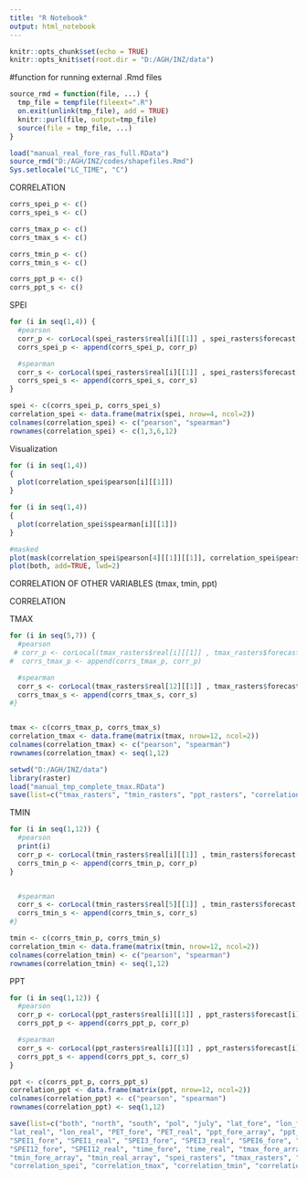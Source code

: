 ```yaml
---
title: "R Notebook"
output: html_notebook
---
```


```r
knitr::opts_chunk$set(echo = TRUE)
knitr::opts_knit$set(root.dir = "D:/AGH/INZ/data")
```

#function for running external .Rmd files
```r
source_rmd = function(file, ...) {
  tmp_file = tempfile(fileext=".R")
  on.exit(unlink(tmp_file), add = TRUE)
  knitr::purl(file, output=tmp_file)
  source(file = tmp_file, ...)
}
```

```r
load("manual_real_fore_ras_full.RData")
source_rmd("D:/AGH/INZ/codes/shapefiles.Rmd")
Sys.setlocale("LC_TIME", "C")
```


CORRELATION

```r
corrs_spei_p <- c()
corrs_spei_s <- c()

corrs_tmax_p <- c()
corrs_tmax_s <- c()

corrs_tmin_p <- c()
corrs_tmin_s <- c()

corrs_ppt_p <- c()
corrs_ppt_s <- c()
```



SPEI
```r

for (i in seq(1,4)) {
  #pearson
  corr_p <- corLocal(spei_rasters$real[i][[1]] , spei_rasters$forecast[i][[1]], method="pearson", test=TRUE)
  corrs_spei_p <- append(corrs_spei_p, corr_p)

  #spearman
  corr_s <- corLocal(spei_rasters$real[i][[1]] , spei_rasters$forecast[i][[1]], method="spearman", test=TRUE)
  corrs_spei_s <- append(corrs_spei_s, corr_s)
}

spei <- c(corrs_spei_p, corrs_spei_s)
correlation_spei <- data.frame(matrix(spei, nrow=4, ncol=2))
colnames(correlation_spei) <- c("pearson", "spearman")
rownames(correlation_spei) <- c(1,3,6,12)
```



Visualization

```r

for (i in seq(1,4))
{
  plot(correlation_spei$pearson[i][[1]])
}

for (i in seq(1,4))
{
  plot(correlation_spei$spearman[i][[1]])
}

#masked
plot(mask(correlation_spei$pearson[4][[1]][[1]], correlation_spei$pearson[4][[1]][[2]] < 0.05, maskvalue=FALSE))
plot(both, add=TRUE, lwd=2)

```


##############################################################################################
##############################################################################################

CORRELATION OF OTHER VARIABLES (tmax, tmin, ppt)

CORRELATION

TMAX
```r
for (i in seq(5,7)) {
  #pearson
 # corr_p <- corLocal(tmax_rasters$real[i][[1]] , tmax_rasters$forecast[i][[1]], method="pearson", test=TRUE)
#  corrs_tmax_p <- append(corrs_tmax_p, corr_p)

  #spearman
  corr_s <- corLocal(tmax_rasters$real[12][[1]] , tmax_rasters$forecast[12][[1]], method="spearman", test=TRUE)
  corrs_tmax_s <- append(corrs_tmax_s, corr_s)
#}


tmax <- c(corrs_tmax_p, corrs_tmax_s)
correlation_tmax <- data.frame(matrix(tmax, nrow=12, ncol=2))
colnames(correlation_tmax) <- c("pearson", "spearman")
rownames(correlation_tmax) <- seq(1,12)

setwd("D:/AGH/INZ/data")
library(raster)
load("manual_tmp_complete_tmax.RData")
save(list=c("tmax_rasters", "tmin_rasters", "ppt_rasters", "correlation_spei", "corrs_tmax_p", "corrs_tmax_s", "correlation_tmax"), file="manual_tmp_complete_tmax.RData")

```

TMIN
```r
for (i in seq(1,12)) {
  #pearson
  print(i)
  corr_p <- corLocal(tmin_rasters$real[i][[1]] , tmin_rasters$forecast[i][[1]], method="pearson", test=TRUE)
  corrs_tmin_p <- append(corrs_tmin_p, corr_p)
}


  #spearman
  corr_s <- corLocal(tmin_rasters$real[5][[1]] , tmin_rasters$forecast[5][[1]], method="spearman", test=TRUE)
  corrs_tmin_s <- append(corrs_tmin_s, corr_s)
#}

tmin <- c(corrs_tmin_p, corrs_tmin_s)
correlation_tmin <- data.frame(matrix(tmin, nrow=12, ncol=2))
colnames(correlation_tmin) <- c("pearson", "spearman")
rownames(correlation_tmin) <- seq(1,12)

```

PPT
```r
for (i in seq(1,12)) {
  #pearson
  corr_p <- corLocal(ppt_rasters$real[i][[1]] , ppt_rasters$forecast[i][[1]], method="pearson", test=TRUE)
  corrs_ppt_p <- append(corrs_ppt_p, corr_p)

  #spearman
  corr_s <- corLocal(ppt_rasters$real[i][[1]] , ppt_rasters$forecast[i][[1]], method="spearman", test=TRUE)
  corrs_ppt_s <- append(corrs_ppt_s, corr_s)
}

ppt <- c(corrs_ppt_p, corrs_ppt_s)
correlation_ppt <- data.frame(matrix(ppt, nrow=12, ncol=2))
colnames(correlation_ppt) <- c("pearson", "spearman")
rownames(correlation_ppt) <- seq(1,12)
```

```r

save(list=c("both", "north", "south", "pol", "july", "lat_fore", "lon_fore", 
"lat_real", "lon_real", "PET_fore", "PET_real", "ppt_fore_array", "ppt_real_array", 
"SPEI1_fore", "SPEI1_real", "SPEI3_fore", "SPEI3_real", "SPEI6_fore", "SPEI6_real", 
"SPEI12_fore", "SPEI12_real", "time_fore", "time_real", "tmax_fore_array", "tmax_real_array", 
"tmin_fore_array", "tmin_real_array", "spei_rasters", "tmax_rasters", "tmin_rasters", "ppt_rasters",
"correlation_spei", "correlation_tmax", "correlation_tmin", "correlation_ppt"), file="manual_real_fore_rasters_correlation.RData")


```